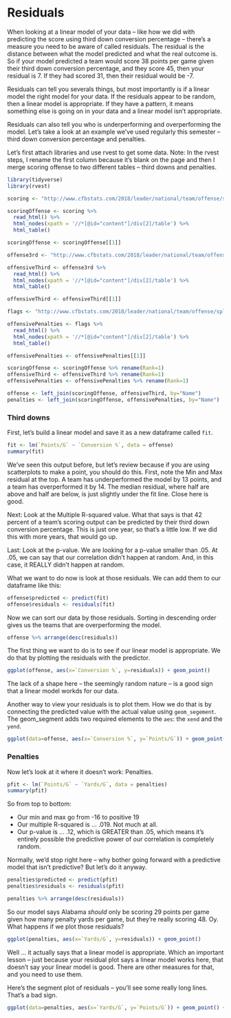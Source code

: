 # Residuals

When looking at a linear model of your data -- like how we did with predicting the score using third down conversion percentage -- there's a measure you need to be aware of called residuals. The residual is the distance between what the model predicted and what the real outcome is. So if your model predicted a team would score 38 points per game given their third down conversion percentage, and they score 45, then your residual is 7. If they had scored 31, then their residual would be -7. 

Residuals can tell you severals things, but most importantly is if a linear model the right model for your data. If the residuals appear to be random, then a linear model is appropriate. If they have a pattern, it means something else is going on in your data and a linear model isn't appropriate. 

Residuals can also tell you who is underperforming and overperforming the model. Let's take a look at an example we've used regularly this semester -- third down conversion percentage and penalties. 

Let's first attach libraries and use rvest to get some data. Note: In the rvest steps, I rename the first column because it's blank on the page and then I merge scoring offense to two different tables -- third downs and penalties. 

```r
library(tidyverse)
library(rvest)
```

```r
scoring <- "http://www.cfbstats.com/2018/leader/national/team/offense/split01/category09/sort01.html"

scoringOffense <- scoring %>%
  read_html() %>%
  html_nodes(xpath = '//*[@id="content"]/div[2]/table') %>% 
  html_table()

scoringOffense <- scoringOffense[[1]]

offense3rd <- "http://www.cfbstats.com/2018/leader/national/team/offense/split01/category25/sort01.html"

offensiveThird <- offense3rd %>%
  read_html() %>%
  html_nodes(xpath = '//*[@id="content"]/div[2]/table') %>% 
  html_table()

offensiveThird <- offensiveThird[[1]]

flags <- "http://www.cfbstats.com/2018/leader/national/team/offense/split01/category14/sort01.html"

offensivePenalties <- flags %>%
  read_html() %>%
  html_nodes(xpath = '//*[@id="content"]/div[2]/table') %>% 
  html_table()

offensivePenalties <- offensivePenalties[[1]]

scoringOffense <- scoringOffense %>% rename(Rank=1)
offensiveThird <- offensiveThird %>% rename(Rank=1)
offensivePenalties <- offensivePenalties %>% rename(Rank=1)

offense <- left_join(scoringOffense, offensiveThird, by="Name")
penalties <- left_join(scoringOffense, offensivePenalties, by="Name")

```

### Third downs

First, let's build a linear model and save it as a new dataframe called `fit`. 

```r
fit <- lm(`Points/G` ~ `Conversion %`, data = offense)
summary(fit)
```

We've seen this output before, but let's review because if you are using scatterplots to make a point, you should do this. First, note the Min and Max residual at the top. A team has underperformed the model by 13 points, and a team has overperformed it by 14. The median residual, where half are above and half are below, is just slightly under the fit line. Close here is good. 

Next: Look at the Multiple R-squared value. What that says is that 42 percent of a team's scoring output can be predicted by their third down conversion percentage. This is just one year, so that's a little low. If we did this with more years, that would go up. 

Last: Look at the p-value. We are looking for a p-value smaller than .05. At .05, we can say that our correlation didn't happen at random. And, in this case, it REALLY didn't happen at random. 

What we want to do now is look at those residuals. We can add them to our dataframe like this:

```r
offense$predicted <- predict(fit)
offense$residuals <- residuals(fit)
```

Now we can sort our data by those residuals. Sorting in descending order gives us the teams that are overperforming the model.

```r
offense %>% arrange(desc(residuals))
```

The first thing we want to do is to see if our linear model is appropriate. We do that by plotting the residuals with the predictor. 

```r
ggplot(offense, aes(x=`Conversion %`, y=residuals)) + geom_point()
```

The lack of a shape here -- the seemingly random nature -- is a good sign that a linear model workds for our data. 

Another way to view your residuals is to plot them. How we do that is by connecting the predicted value with the actual value using `geom_segement`. The geom_segment adds two required elements to the `aes`: the `xend` and the `yend`.  

```r
ggplot(data=offense, aes(x=`Conversion %`, y=`Points/G`)) + geom_point() + geom_segment(aes(xend = `Conversion %`, yend = predicted)) + geom_smooth(method=lm, se=FALSE)
```


### Penalties

Now let's look at it where it doesn't work: Penalties. 

```r
pfit <- lm(`Points/G` ~ `Yards/G`, data = penalties)
summary(pfit)
```

So from top to bottom:

* Our min and max go from -16 to positive 19
* Our multiple R-squared is ... .019. Not much at all. 
* Our p-value is ... .12, which is GREATER than .05, which means it's entirely possible the predictive power of our correlation is completely random. 

Normally, we'd stop right here -- why bother going forward with a predictive model that isn't predictive? But let's do it anyway. 


```r
penalties$predicted <- predict(pfit)
penalties$residuals <- residuals(pfit)
```

```r
penalties %>% arrange(desc(residuals))
```

So our model says Alabama *should* only be scoring 29 points per game given how many penalty yards per game, but they're really scoring 48. Oy. What happens if we plot those residuals? 

```r
ggplot(penalties, aes(x=`Yards/G`, y=residuals)) + geom_point()
```

Well ... it actually says that a linear model is appropriate. Which an important lesson -- just because your residual plot says a linear model works here, that doesn't say your linear model is good. There are other measures for that, and you need to use them. 

Here's the segment plot of residuals -- you'll see some really long lines. That's a bad sign. 

```r
ggplot(data=penalties, aes(x=`Yards/G`, y=`Points/G`)) + geom_point() + geom_segment(aes(xend = `Yards/G`, yend = predicted)) + geom_smooth(method=lm, se=FALSE)
```

